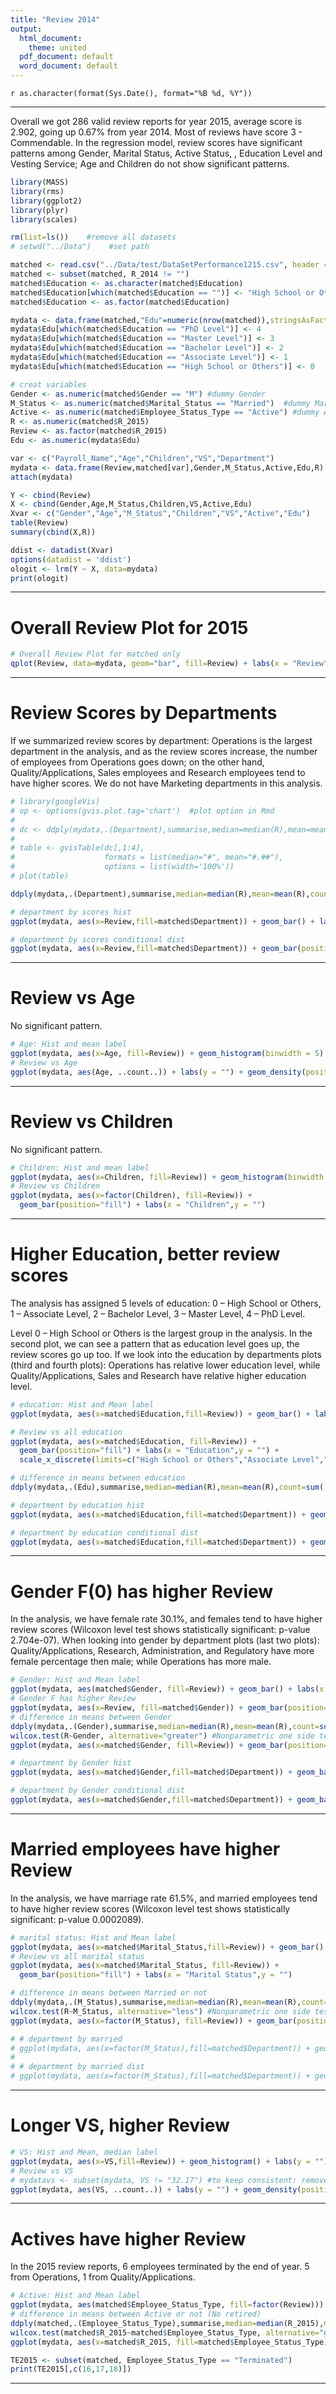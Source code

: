 ```yaml
---
title: "Review 2014"
output:
  html_document:
    theme: united
  pdf_document: default
  word_document: default
---
```

`r as.character(format(Sys.Date(), format="%B %d, %Y"))`

------
Overall we got 286 valid review reports for year 2015, average score is 2.902, going up 0.67% from year 2014. Most of reviews have score 3 - Commendable. In the regression model, review scores have significant patterns among Gender, Marital Status, Active Status, , Education Level and Vesting Service; Age and Children do not show significant patterns.

```r
library(MASS)
library(rms)
library(ggplot2)
library(plyr)
library(scales)

rm(list=ls())    #remove all datasets
# setwd("../Data")    #set path

matched <- read.csv("../Data/test/DataSetPerformance1215.csv", header = T)
matched <- subset(matched, R_2014 != "")
matched$Education <- as.character(matched$Education)
matched$Education[which(matched$Education == "")] <- "High School or Others" #assume blank to high school level
matched$Education <- as.factor(matched$Education)

mydata <- data.frame(matched,"Edu"=numeric(nrow(matched)),stringsAsFactors=FALSE)
mydata$Edu[which(matched$Education == "PhD Level")] <- 4
mydata$Edu[which(matched$Education == "Master Level")] <- 3
mydata$Edu[which(matched$Education == "Bachelor Level")] <- 2
mydata$Edu[which(matched$Education == "Associate Level")] <- 1
mydata$Edu[which(matched$Education == "High School or Others")] <- 0

# creat variables
Gender <- as.numeric(matched$Gender == "M") #dummy Gender
M_Status <- as.numeric(matched$Marital_Status == "Married")  #dummy Married
Active <- as.numeric(matched$Employee_Status_Type == "Active") #dummy Active
R <- as.numeric(matched$R_2015)
Review <- as.factor(matched$R_2015)
Edu <- as.numeric(mydata$Edu)

var <- c("Payroll_Name","Age","Children","VS","Department")
mydata <- data.frame(Review,matched[var],Gender,M_Status,Active,Edu,R)
attach(mydata)

Y <- cbind(Review)
X <- cbind(Gender,Age,M_Status,Children,VS,Active,Edu)
Xvar <- c("Gender","Age","M_Status","Children","VS","Active","Edu")
table(Review)
summary(cbind(X,R))

ddist <- datadist(Xvar)
options(datadist = 'ddist')
ologit <- lrm(Y ~ X, data=mydata)
print(ologit)

```

<hr>

# Overall Review Plot for 2015
```r
# Overall Review Plot for matched only
qplot(Review, data=mydata, geom="bar", fill=Review) + labs(x = "Review", y = "")
```

<hr>
<!-- results='asis', tidy=TRUE} -->

# Review Scores by Departments

If we summarized review scores by department: Operations is the largest department in the analysis, and as the review scores increase, the number of employees from Operations goes down;  on the other hand, Quality/Applications, Sales employees and Research employees tend to have higher scores. We do not have Marketing departments in this analysis.

```r

# library(googleVis)
# op <- options(gvis.plot.tag='chart')  #plot option in Rmd
# 
# dc <- ddply(mydata,.(Department),summarise,median=median(R),mean=mean(R),count=sum(!is.na(Review)),percent=percent(sum(!is.na(Review))/nrow(matched)))
# 
# table <- gvisTable(dc[,1:4],
#                    formats = list(median="#", mean="#.##"),
#                    options = list(width='100%'))
# plot(table)

ddply(mydata,.(Department),summarise,median=median(R),mean=mean(R),count=sum(!is.na(Review)),percent=percent(sum(!is.na(Review))/nrow(mydata)))

# department by scores hist
ggplot(mydata, aes(x=Review,fill=matched$Department)) + geom_bar() + labs(y = "") + theme(legend.title=element_blank()) # this line revome the legend title

# department by scores conditional dist
ggplot(mydata, aes(x=Review,fill=matched$Department)) + geom_bar(position = "fill") + labs(y = "") + theme(legend.title=element_blank()) # this line revome the legend title

```

<hr>

# Review vs Age

No significant pattern.

```r
# Age: Hist and mean label
ggplot(mydata, aes(x=Age, fill=Review)) + geom_histogram(binwidth = 5) + labs(y = "") + annotate("text", label = paste ("Average Age =",round(mean(mydata$Age),1)), x = 55, y = 40, family="serif", fontface="italic", colour="darkred", size=6) + annotate("text", label = paste ("Median Age =",round(median(mydata$Age),1)), x = 55, y = 37, family="serif", fontface="italic", colour="darkred", size=6)
# Review vs Age
ggplot(mydata, aes(Age, ..count..)) + labs(y = "") + geom_density(position = "fill", aes(fill = Review, colour = Review))
```

<hr>

# Review vs Children

No significant pattern.

```r
# Children: Hist and mean label
ggplot(mydata, aes(x=Children, fill=Review)) + geom_histogram(binwidth = 1) + labs(y = "") + annotate("text", label = paste ("Average Children =",round(mean(mydata$Children),1)), x = 3.5, y = 125, family="serif", fontface="italic", colour="darkred", size=6)
# Review vs Children
ggplot(mydata, aes(x=factor(Children), fill=Review)) +
  geom_bar(position="fill") + labs(x = "Children",y = "")
```

<hr>

# Higher Education, better review scores

The analysis has assigned 5 levels of education: 0 – High School or Others, 1 – Associate Level, 2 – Bachelor Level, 3 – Master Level, 4 – PhD Level. 

Level 0 – High School or Others is the largest group in the analysis. In the second plot, we can see a pattern that as education level goes up, the review scores go up too. If we look into the education by departments plots (third and fourth plots): Operations has relative lower education level, while Quality/Applications, Sales and Research have relative higher education level. 

```r
# education: Hist and Mean label
ggplot(mydata, aes(x=matched$Education,fill=Review)) + geom_bar() + labs(x = "Education",y = "") + scale_x_discrete(limits=c("High School or Others","Associate Level","Bachelor Level","Master Level","PhD Level"))

# Review vs all education
ggplot(mydata, aes(x=matched$Education, fill=Review)) +
  geom_bar(position="fill") + labs(x = "Education",y = "") +
  scale_x_discrete(limits=c("High School or Others","Associate Level","Bachelor Level","Master Level","PhD Level"))

# difference in means between education
ddply(mydata,.(Edu),summarise,median=median(R),mean=mean(R),count=sum(!is.na(Review)),percent=percent(sum(!is.na(Review))/nrow(mydata)))

# department by education hist
ggplot(mydata, aes(x=matched$Education,fill=matched$Department)) + geom_bar() + labs(y = "",x = "Education") + scale_x_discrete(limits=c("High School or Others","Associate Level","Bachelor Level","Master Level","PhD Level")) + theme(legend.title=element_blank()) # this line revome the legend title

# department by education conditional dist
ggplot(mydata, aes(x=matched$Education,fill=matched$Department)) + geom_bar(position = "fill") + labs(y = "",x = "Education") + scale_x_discrete(limits=c("High School or Others","Associate Level","Bachelor Level","Master Level","PhD Level")) + theme(legend.title=element_blank()) # this line revome the legend title
```

<hr>

# Gender F(0) has higher Review

In the analysis, we have female rate 30.1%, and females tend to have higher review scores (Wilcoxon level test shows statistically significant: p-value 2.704e-07). When looking into gender by department plots (last two plots): Quality/Applications, Research, Administration, and Regulatory have more female percentage then male; while Operations has more male.

```r
# Gender: Hist and Mean label
ggplot(mydata, aes(matched$Gender, fill=Review)) + geom_bar() + labs(x = "Gender", y = "") + annotate("text", label = paste ("Female:",percent((1-mean(Gender)))), x = 1, y = 100, family="serif", fontface="italic", colour="darkred", size=6)
# Gender F has higher Review
ggplot(mydata, aes(x=Review, fill=matched$Gender)) + geom_bar(position="fill") + labs(y = "") + theme(legend.title=element_blank()) # this line revome the legend title
# difference in means between Gender
ddply(mydata,.(Gender),summarise,median=median(R),mean=mean(R),count=sum(!is.na(Review)))
wilcox.test(R~Gender, alternative="greater") #Nonparametric one side test
ggplot(mydata, aes(x=matched$Gender, fill=Review)) + geom_bar(position="fill") + labs(x = "Gender", y = "")

# department by Gender hist
ggplot(mydata, aes(x=matched$Gender,fill=matched$Department)) + geom_bar() + labs(y = "",x = "Gender") + theme(legend.title=element_blank()) # this line revome the legend title

# department by Gender conditional dist
ggplot(mydata, aes(x=matched$Gender,fill=matched$Department)) + geom_bar(position = "fill") + labs(y = "",x = "Gender") + theme(legend.title=element_blank()) # this line revome the legend title

```

<hr>

# Married employees have higher Review

In the analysis, we have marriage rate 61.5%, and married employees tend to have higher review scores (Wilcoxon level test shows statistically significant: p-value 0.0002089).

```r
# marital status: Hist and Mean label
ggplot(mydata, aes(x=matched$Marital_Status,fill=Review)) + geom_bar() + labs(x = "Marital Status",y = "") + annotate("text", label = paste ("Marriage Rate:",percent(mean(mydata$M_Status))), x = 3, y = 190, family="serif", fontface="italic", colour="darkred", size=6)
# Review vs all marital status
ggplot(mydata, aes(x=matched$Marital_Status, fill=Review)) +
  geom_bar(position="fill") + labs(x = "Marital Status",y = "")

# difference in means between Married or not
ddply(mydata,.(M_Status),summarise,median=median(R),mean=mean(R),count=sum(!is.na(Review)))
wilcox.test(R~M_Status, alternative="less") #Nonparametric one side test
ggplot(mydata, aes(x=factor(M_Status), fill=Review)) + geom_bar(position="fill") + labs(x = "Marital Status: 1 = Married",y = "")

# # department by married
# ggplot(mydata, aes(x=factor(M_Status),fill=matched$Department)) + geom_bar() + labs(y = "",x = "Gender") + theme(legend.title=element_blank()) # this line revome the legend title
# 
# # department by married dist
# ggplot(mydata, aes(x=factor(M_Status),fill=matched$Department)) + geom_bar(position = "fill") + labs(y = "",x = "Gender") + theme(legend.title=element_blank()) # this line revome the legend title
```

<hr>

# Longer VS, higher Review
```r
# VS: Hist and Mean, median label
ggplot(mydata, aes(x=VS,fill=Review)) + geom_histogram() + labs(y = "") + annotate("text", label = paste ("Average VS =",round(mean(mydata$VS),1)), x = 15, y = 40, family="serif", fontface="italic", colour="darkred", size=6) + annotate("text", label = paste ("Median VS =",round(median(mydata$VS),1)), x = 15, y = 37, family="serif", fontface="italic", colour="darkred", size=6)
# Review vs VS
# mydatavs <- subset(mydata, VS != "32.17") #to keep consistent: remove the only VS 30 - Review 2 point
ggplot(mydata, aes(VS, ..count..)) + labs(y = "") + geom_density(position = "fill", aes(fill = Review, colour = Review))
```

<hr>

# Actives have higher Review

In the 2015 review reports, 6 employees terminated by the end of year. 5 from Operations, 1 from Quality/Applications.

```r
# Active: Hist and Mean label
ggplot(mydata, aes(matched$Employee_Status_Type, fill=factor(Review))) + geom_bar() + labs(x = "", y = "") + annotate("text", label = paste ("Active:",percent((mean(Active)))), x = 1, y = 300, family="serif", fontface="italic", colour="darkred", size=6) + scale_fill_discrete(guide = guide_legend(title = "Review")) # title text
# difference in means between Active or not (No retired)
ddply(matched,.(Employee_Status_Type),summarise,median=median(R_2015),mean=mean(R_2015),count=sum(!is.na(R_2015)))
wilcox.test(matched$R_2015~matched$Employee_Status_Type, alternative="greater")
ggplot(mydata, aes(x=matched$R_2015, fill=matched$Employee_Status_Type)) + geom_bar(position="fill") + labs(y = "", x = "Review") + theme(legend.title=element_blank()) # this line revome the legend title

TE2015 <- subset(matched, Employee_Status_Type == "Terminated")
print(TE2015[,c(16,17,18)])

```

<hr>
